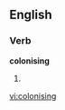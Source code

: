 
==English==

===Verb===
'''colonising'''

# {{present participle of|[[colonise]]}}

[[vi:colonising]]